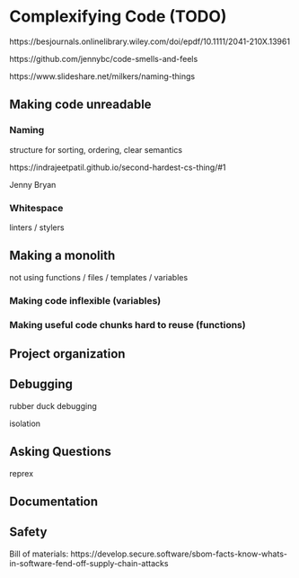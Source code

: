 # Complexifying Code (TODO) {#sec-comp-code}

https://besjournals.onlinelibrary.wiley.com/doi/epdf/10.1111/2041-210X.13961

https://github.com/jennybc/code-smells-and-feels

https://www.slideshare.net/milkers/naming-things

## Making code unreadable

### Naming

structure for sorting, ordering, clear semantics

https://indrajeetpatil.github.io/second-hardest-cs-thing/#1

Jenny Bryan

### Whitespace

linters / stylers

## Making a monolith

not using functions / files / templates / variables

### Making code inflexible (variables)

### Making useful code chunks hard to reuse (functions)

## Project organization

## Debugging

rubber duck debugging

isolation

## Asking Questions

reprex

## Documentation

## Safety

Bill of materials: https://develop.secure.software/sbom-facts-know-whats-in-software-fend-off-supply-chain-attacks
